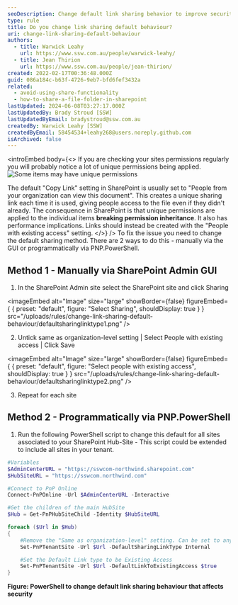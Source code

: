 ```yaml
---
seoDescription: Change default link sharing behavior to improve security and permission inheritance in SharePoint sites by setting "People with existing access" as the default.
type: rule
title: Do you change link sharing default behaviour?
uri: change-link-sharing-default-behaviour
authors:
  - title: Warwick Leahy
    url: https://www.ssw.com.au/people/warwick-leahy/
  - title: Jean Thirion
    url: https://www.ssw.com.au/people/jean-thirion/
created: 2022-02-17T00:36:48.000Z
guid: 086a184c-b63f-4726-9eb7-bfd6fef3432a
related:
  - avoid-using-share-functionality
  - how-to-share-a-file-folder-in-sharepoint
lastUpdated: 2024-06-08T03:27:17.000Z
lastUpdatedBy: Brady Stroud [SSW]
lastUpdatedByEmail: bradystroud@ssw.com.au
createdBy: Warwick Leahy [SSW]
createdByEmail: 58454534+leahy268@users.noreply.github.com
isArchived: false
---
```


<introEmbed
  body={<>
If you are checking your sites permissions regularly you will probably notice a lot of unique permissions being applied.
![Some items may have unique permissions](/uploads/rules/change-link-sharing-default-behaviour/uniquepermissions.png)

The default "Copy Link" setting in SharePoint is usually set to "People from your organization can view this document". This creates a unique sharing link each time it is used, giving people access to the file even if they didn't already.
The consequence in SharePoint is that unique permissions are applied to the individual items **breaking permission inheritance**. It also has performance implications. Links should instead be created with the "People with existing access" setting.
  </>}
/>
To fix the issue you need to change the default sharing method. There are 2 ways to do this - manually via the GUI or programmatically via PNP.PowerShell.

## Method 1 - Manually via SharePoint Admin GUI

1. In the SharePoint Admin site select the SharePoint site and click Sharing
   
<imageEmbed
  alt="Image"
  size="large"
  showBorder={false}
  figureEmbed={ {
    preset: "default",
    figure: "Select Sharing",
    shouldDisplay: true
  } }
  src="/uploads/rules/change-link-sharing-default-behaviour/defaultsharinglinktype1.png"
/>


2. Untick same as organization-level setting | Select People with existing access | Click Save
   
<imageEmbed
  alt="Image"
  size="large"
  showBorder={false}
  figureEmbed={ {
    preset: "default",
    figure: "Select people with existing access",
    shouldDisplay: true
  } }
  src="/uploads/rules/change-link-sharing-default-behaviour/defaultsharinglinktype2.png"
/>


3. Repeat for each site

## Method 2 - Programmatically via PNP.PowerShell

1. Run the following PowerShell script to change this default for all sites associated to your SharePoint Hub-Site - This script could be extended to include all sites in your tenant.

```powershell
#Variables
$AdminCenterURL = "https://sswcom-northwind.sharepoint.com"
$HubSiteURL = "https://sswcom.northwind.com"

#Connect to PnP Online
Connect-PnPOnline -Url $AdminCenterURL -Interactive

#Get the children of the main HubSite
$Hub = Get-PnPHubSiteChild -Identity $HubSiteURL

foreach ($Url in $Hub)
{
    #Remove the "Same as organization-level" setting. Can be set to anything Internal, None or Direct.
    Set-PnPTenantSite -Url $Url -DefaultSharingLinkType Internal

    #Set the Default Link type to be Existing Access
    Set-PnPTenantSite -Url $Url -DefaultLinkToExistingAccess $true
}
```

**Figure: PowerShell to change default link sharing behaviour that affects security**
